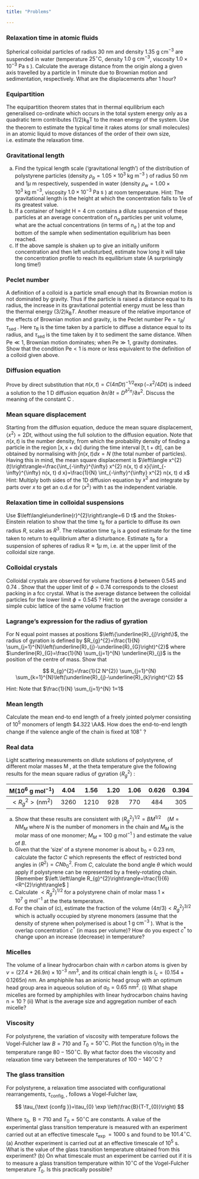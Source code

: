 ```yaml
---
title: "Problems"

---
```


### Relaxation time in atomic fluids

Spherical colloidal particles of radius 30 nm and density $1.35 \mathrm{~g} \mathrm{~cm}^{-3}$ are suspended in water (temperature $25^{\circ} \mathrm{C}$, density $1.0 \mathrm{~g} \mathrm{~cm}^{-3}$, viscosity $1.0 \times 10^{-3}$ Pa s ). Calculate the average distance from the origin along a given axis travelled by a particle in 1 minute due to Brownian motion and sedimentation, respectively. What are the displacements after 1 hour?

### Equipartition

The equipartition theorem states that in thermal equilibrium each generalised co-ordinate which occurs in the total system energy only as a quadratic term contributes $(1 / 2) \mathrm{k}_{\mathrm{B}} \mathrm{T}$ to the mean energy of the system. Use the theorem to estimate the typical time it rakes atoms (or small molecules) in an atomic liquid to move distances of the order of their own size, i.e. estimate the relaxation time.

### Gravitational length

(a) Find the typical length scale ('gravitational length') of the distribution of polystyrene particles (density $\rho_{\mathrm{p}}=1.05 \times 10^{3} \mathrm{~kg} \mathrm{~m}^{-3}$ ) of radius 50 nm and $1 \mu \mathrm{~m}$ respectively, suspended in water (density $\rho_{\mathrm{w}}=1.00 \times 10^{3} \mathrm{~kg} \mathrm{~m}^{-3}$, viscosity $1.0 \times 10^{-3} \mathrm{~Pa} \mathrm{~s}$ ) at room temperature. Hint: The gravitational length is the height at which the concentration falls to $1 / \mathrm{e}$ of its greatest value.
(b) If a container of height $\mathrm{H}=4 \mathrm{~cm}$ contains a dilute suspension of these particles at an average concentration of $n_{a}$ particles per unit volume, what are the actual concentrations (in terms of $n_{a}$ ) at the top and bottom of the sample when sedimentation equilibrium has been reached.
(c) If the above sample is shaken up to give an initially uniform concentration and then left undisturbed, estimate how long it will take the concentration profile to reach its equilibrium state (A surprisingly long time!)

### Peclet number

A definition of a colloid is a particle small enough that its Brownian motion is not dominated by gravity. Thus if the particle is raised a distance equal to its radius, the increase in its gravitational potential energy must be less than the thermal energy $(3 / 2) \mathrm{k}_{\mathrm{B}} T$. Another measure of the relative importance of the effects of Brownian motion and gravity, is the Peclet number $\mathrm{Pe}=\tau_{R} / \tau_{\text {sed }}$. Here $\tau_{\mathrm{R}}$ is the time taken by a particle to diffuse a distance equal to its radius, and $\tau_{\text {sed }}$ is the time taken by it to sediment the same distance. When $\mathrm{Pe} \ll 1$, Brownian motion dominates; when $\mathrm{Pe} \gg 1$, gravity dominates. Show that the
condition $\mathrm{Pe}<1$ is more or less equivalent to the definition of a colloid given above.

### Diffusion equation

Prove by direct substitution that $n(x, t)=C(4 \pi D t)^{-1 / 2} \exp \left(-x^{2} / 4 D t\right)$ is indeed a solution to the 1 D diffusion equation $\partial n / \partial t=D^{\partial^{2} n} / \partial x^{2}$.
Discuss the meaning of the constant C .

### Mean square displacement

Starting from the diffusion equation, deduce the mean square displacement, $\left\langle x^{2}\right\rangle=2 D t$, without using the full solution to the diffusion equation.
Note that $n(x, t)$ is the number density, from which the probability density of finding a particle in the region $[\mathrm{x}, \mathrm{x}+\mathrm{dx}]$ during the time interval $[\mathrm{t}, \mathrm{t}+\mathrm{dt}]$, can be obtained by normalising with $\int n(x, t) d x=N$ (the total number of particles). Having this in mind, the mean square displacement is
$\left\langle x^{2}(t)\right\rangle=\frac{\int_{-\infty}^{\infty} x^{2} n(x, t) d x}{\int_{-\infty}^{\infty} n(x, t) d x}=\frac{1}{N} \int_{-\infty}^{\infty} x^{2} n(x, t) d x$
Hint: Multiply both sides of the 1D diffusion equation by $x^{2}$ and integrate by parts over $x$ to get an o.d.e for $\left\langle x^{2}\right\rangle$ with t as the independent variable.

### Relaxation time in colloidal suspensions

Use $\left\langle\underline{r}^{2}\right\rangle=6 D t$ and the Stokes-Einstein relation to show that the time $\tau_{\mathrm{R}}$ for a particle to diffuse its own radius $R$, scales as $R^{3}$. The relaxation time $\tau_{R}$ is a good estimate for the time taken to return to equilibrium after a disturbance. Estimate $\tau_{\mathrm{R}}$ for a suspension of spheres of radius $\mathrm{R} \approx 1 \mu \mathrm{~m}$, i.e. at the upper limit of the colloidal size range.

### Colloidal crystals

Colloidal crystals are observed for volume fractions $\phi$ between 0.545 and 0.74 . Show that the upper limit of $\phi=0.74$ corresponds to the closest packing in a fcc crystal. What is the average distance between the colloidal particles for the lower limit $\phi=0.545$ ? Hint: to get the average consider a simple cubic lattice of the same volume fraction

### Lagrange's expression for the radius of gyration

For N equal point masses at positions $\left\{\underline{R}_{j}\right\}$, the radius of gyration is defined by $R_{g}^{2}=\frac{1}{N} \sum_{j=1}^{N}\left(\underline{R}_{j}-\underline{R}_{G}\right)^{2}$ where $\underline{R}_{G}=\frac{1}{N} \sum_{j=1}^{N} \underline{R}_{j}$ is the position of the centre of mass. Show that

$$
R_{g}^{2}=\frac{1}{2 N^{2}} \sum_{j=1}^{N} \sum_{k=1}^{N}\left(\underline{R}_{j}-\underline{R}_{k}\right)^{2}
$$

Hint: Note that $\frac{1}{N} \sum_{j=1}^{N} 1=1$

### Mean length

Calculate the mean end-to end length of a freely jointed polymer consisting of $10^{5}$ monomers of length $4.322 \AA$. How does the end-to-end length change if the valence angle of the chain is fixed at $108^{\circ}$ ?

### Real data

Light scattering measurements on dilute solutions of polystyrene, of different molar masses M , at the theta temperature give the following results for the mean square radius of gyration $\left\langle R_{g}^{2}\right\rangle$ :

| $\mathrm{M}\left(10^{6} \mathrm{~g} \mathrm{~mol}^{-1}\right)$ | 4.04 | 1.56 | 1.20 | 1.06 | 0.626 | 0.394 |
| :---: | :---: | :---: | :---: | :---: | :---: | :---: |
| $<R_{g}^{2}>\left(\mathrm{nm}^{2}\right)$ | 3260 | 1210 | 928 | 770 | 484 | 305 |

(a) Show that these results are consistent with $\left\langle R_{g}^{2}\right\rangle^{1 / 2}=B M^{1 / 2} \quad\left(M=N M_{M}\right.$ where $N$ is the number of monomers in the chain and $M_{M}$ is the molar mass of one monomer; $M_{M}=100 \mathrm{~g} \mathrm{~mol}^{-1}$ ) and estimate the value of $B$.
(b) Given that the 'size' of a styrene monomer is about $\mathrm{b}_{0}=0.23 \mathrm{~nm}$, calculate the factor $C$ which represents the effect of restricted bond angles in $\left\langle R^{2}\right\rangle=C N b_{0}^{2}$. From $C$, calculate the bond angle $\theta$ which would apply if polystyrene can be represented by a freely-rotating chain. [Remember $\left.\left\langle R_{g}^{2}\right\rangle=\frac{1}{6}<R^{2}\right\rangle$ ]
(c) Calculate $\left.<R_{g}^{2}\right\rangle^{1 / 2}$ for a polystyrene chain of molar mass $1 \times 10^{7} \mathrm{~g} \mathrm{~mol}^{-1}$ at the theta temperature.
(d) For the chain of (c), estimate the fraction of the volume $\left.(4 \pi / 3)<R_{g}^{2}\right\rangle^{3 / 2}$ which is actually occupied by styrene monomers (assume that the density of
styrene when polymerised is about $1 \mathrm{~g} \mathrm{~cm}^{-3}$ ). What is the overlap concentration $c^{*}$ (in mass per volume)? How do you expect $c^{*}$ to change upon an increase (decrease) in temperature?

### Micelles

The volume of a linear hydrocarbon chain with $n$ carbon atoms is given by $v=(27.4+26.9 n) \times 10^{-3} \mathrm{~nm}^{3}$, and its critical chain length is $l_{c}=(0.154+0.1265 n)$ $n m$. An amphiphile has an anionic head group with an optimum head group area in aqueous solution of $a_{0}=0.65 \mathrm{~nm}^{2}$.
(i) What shape micelles are formed by amphiphiles with linear hydrocarbon chains having $\mathrm{n}=10$ ?
(ii) What is the average size and aggregation number of each micelle?

### Viscosity

For polystyrene, the variation of viscosity with temperature follows the Vogel-Fulcher law $B=710$ and $T_{0}=50^{\circ} \mathrm{C}$. Plot the function $\eta / \eta_{0}$ in the temperature range $80-150^{\circ} \mathrm{C}$. By what factor does the viscosity and relaxation time vary between the temperatures of $100-140^{\circ} \mathrm{C}$ ?

### The glass transition

For polystyrene, a relaxation time associated with configurational rearrangements, $\tau_{\text {config, }}$, follows a Vogel-Fulcher law,

$$
\tau_{\text {confg }}=\tau_{0} \exp \left(\frac{B}{T-T_{0}}\right)
$$

Where $\tau_{0}, \mathrm{~B}=710$ and $T_{0}=50^{\circ} \mathrm{C}$ are constants. A value of the experimental glass transition temperature is measured with an experiment carried out at an effective timescale $\tau_{\text {exp }}=1000$ s and found to be $101.4^{\circ} \mathrm{C}$.
(a) Another experiment is carried out at an effective timescale of $10^{5} \mathrm{~s}$. What is the value of the glass transition temperature obtained from this experiment?
(b) On what timescale must an experiment be carried out if it is to measure a glass transition temperature within $10^{\circ} \mathrm{C}$ of the Vogel-Fulcher temperature $T_{0}$. Is this practically possible?
